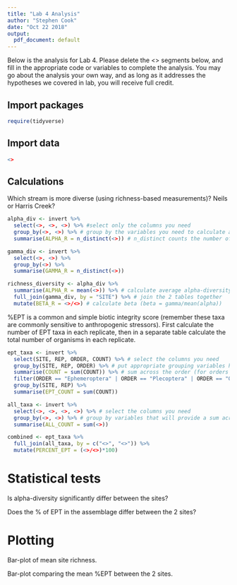 ```yaml
---
title: "Lab 4 Analysis"
author: "Stephen Cook"
date: "Oct 22 2018"
output:
  pdf_document: default
---
```


Below is the analysis for Lab 4. Please delete the <> segments below, and fill in the appropriate code or variables to complete the analysis. You may go about the analysis your own way, and as long as it addresses the hypotheses we covered in lab, you will receive full credit.


## Import packages


```r
require(tidyverse)
```


## Import data


```r
<>
```

## Calculations



Which stream is more diverse (using richness-based measurements)? Neils or Harris Creek? 


```r
alpha_div <- invert %>%
  select(<>, <>, <>) %>% #select only the columns you need
  group_by(<>, <>) %>% # group by the variables you need to calculate alpha-diversity
  summarise(ALPHA_R = n_distinct(<>)) # n_distinct counts the number of unique things in a column

gamma_div <- invert %>%
  select(<>, <>) %>%
  group_by(<>) %>%
  summarise(GAMMA_R = n_distinct(<>))
```


```r
richness_diversity <- alpha_div %>%
  summarise(ALPHA_R = mean(<>)) %>% # calculate average alpha-diversity per site
  full_join(gamma_div, by = "SITE") %>% # join the 2 tables together
  mutate(BETA_R = <>/<>) # calculate beta (beta = gamma/mean(alpha))
```



%EPT is a common and simple biotic integrity score (remember these taxa are commonly sensitive to anthropogenic stressors). First calculate the number of EPT taxa in each replicate, then in a separate table calculate the total number of organisms in each replicate.


```r
ept_taxa <- invert %>%
  select(SITE, REP, ORDER, COUNT) %>% # select the columns you need
  group_by(SITE, REP, ORDER) %>% # put appropriate grouping variables here
  summarise(COUNT = sum(COUNT)) %>% # sum across the order (for orders with more than one genus)
  filter(ORDER == "Ephemeroptera" | ORDER == "Plecoptera" | ORDER == "Odonata") %>%
  group_by(SITE, REP) %>%
  summarise(EPT_COUNT = sum(COUNT))
```

```r
all_taxa <- invert %>%
  select(<>, <>, <>, <>) %>% # select the columns you need
  group_by(<>, <>) %>% # group by variables that will provide a sum across the entire site
  summarise(ALL_COUNT = sum(<>))
```

```r
combined <- ept_taxa %>%
  full_join(all_taxa, by = c("<>", "<>")) %>%
  mutate(PERCENT_EPT = (<>/<>)*100)
```

# Statistical tests

Is alpha-diversity significantly differ between the sites?

Does the % of EPT in the assemblage differ between the 2 sites?



# Plotting

Bar-plot of mean site richness.

Bar-plot comparing the mean %EPT between the 2 sites.





